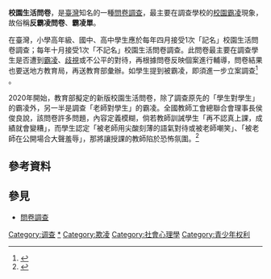 '''校園生活問卷'''，是[[臺灣|臺灣]]知名的一種[[問卷調查|問卷調查]]，最主要在調查學校的[[校園霸凌|校園霸凌]]現象，故俗稱'''反霸凌問卷'''、'''霸凌單'''。

在臺灣，小學高年級、國中、高中學生應於每年四月接受1次「記名」校園生活問卷調查；每年十月接受1次「不記名」校園生活問卷調查。此問卷最主要在調查學生是否遭到[[霸凌|霸凌]]、[[歧視|歧視]]或不公平的對待，再根據問卷反映個案進行輔導，問卷結果也要送地方教育局，再送教育部彙辦。如學生提到被霸凌，即須進一步立案調查<ref>{{Cite web |url=https://news.ltn.com.tw/news/life/breakingnews/3312925 |title=防霸凌發校園生活問卷 全教總：教師成箭靶 |access-date=2021-03-23 |archive-date=2020-10-09 |archive-url=https://web.archive.org/web/20201009162748/https://news.ltn.com.tw/news/life/breakingnews/3312925 |dead-url=no }}</ref> 。

2020年開始，教育部擬定的新版校園生活問卷，除了調查原先的「學生對學生」的霸凌外，另一半是調查「老師對學生」的霸凌。全國教師工會總聯合會理事長侯俊良說，該問卷許多問題，內容定義模糊，倘若教師訓誡學生「再不認真上課，成績就會變糟」，而學生認定「被老師用尖酸刻薄的語氣對待或被老師嘲笑」、「被老師在公開場合大聲羞辱」，那將讓授課的教師陷於恐怖氛圍。<ref>{{Cite web |url=https://www.chinatimes.com/realtimenews/20201006002345-260405?chdtv |title=校園生活問卷出爐 全教總指控教育部透過學生霸凌老師 |access-date=2021-03-23 |archive-date=2020-10-12 |archive-url=https://web.archive.org/web/20201012095825/https://www.chinatimes.com/realtimenews/20201006002345-260405?chdtv |dead-url=no }}</ref>

== 參考資料 ==
{{reflist}}

== 參見 ==
* [[問卷調查|問卷調查]]
{{霸凌}}

[[Category:调查|Category:调查]]
[[Category:校园暴力|*]]
[[Category:欺凌|Category:欺凌]]
[[Category:社會心理學|Category:社會心理學]]
[[Category:青少年权利|Category:青少年权利]]